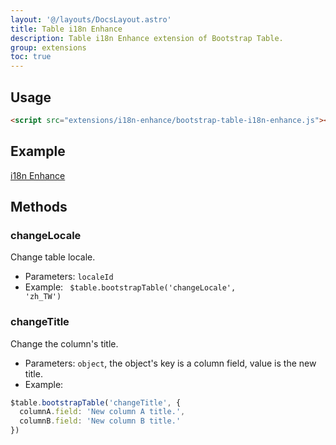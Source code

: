 ```yaml
---
layout: '@/layouts/DocsLayout.astro'
title: Table i18n Enhance
description: Table i18n Enhance extension of Bootstrap Table.
group: extensions
toc: true
---
```


## Usage

```html
<script src="extensions/i18n-enhance/bootstrap-table-i18n-enhance.js"></script>
```

## Example

[i18n Enhance](https://examples.bootstrap-table.com/#extensions/i18n-enhance.html)

## Methods

### changeLocale

Change table locale.

* Parameters: `localeId`
* Example: <code> $table.bootstrapTable('changeLocale', 'zh_TW')</code>

### changeTitle

Change the column's title.

* Parameters: `object`, the object's key is a column field, value is the new title.
* Example:
```js
$table.bootstrapTable('changeTitle', {
  columnA.field: 'New column A title.',
  columnB.field: 'New column B title.'
})
```
